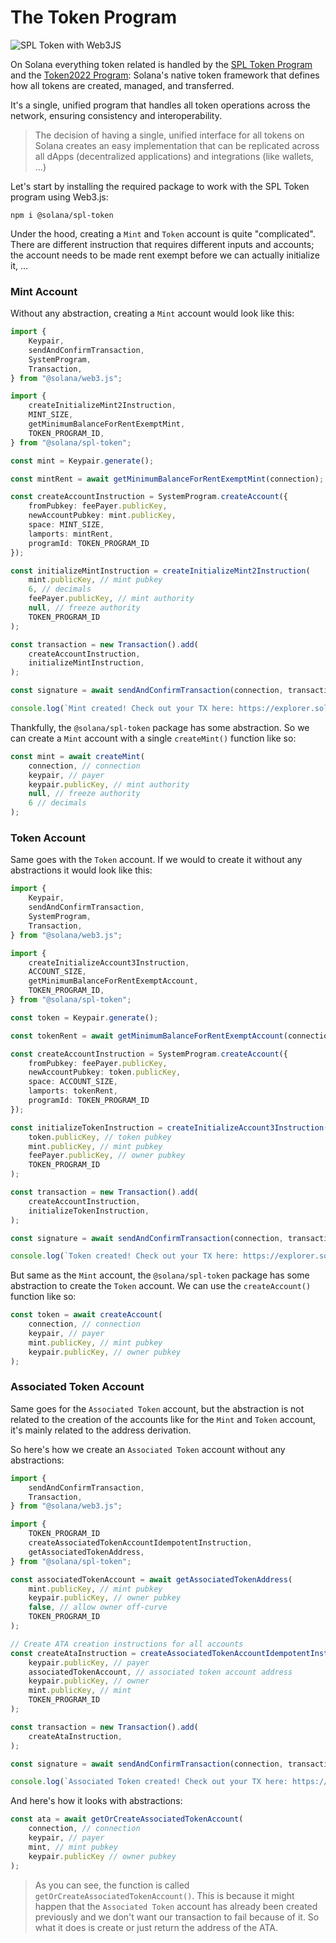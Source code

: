 
# The Token Program

![SPL Token with Web3JS](/graphics/course-banners/spl-token-with-web3js.png)

On Solana everything token related is handled by the [SPL Token Program](https://github.com/solana-program/token) and the [Token2022 Program](/en/courses/token-2022-program): Solana's native token framework that defines how all tokens are created, managed, and transferred. 

It's a single, unified program that handles all token operations across the network, ensuring consistency and interoperability.

> The decision of having a single, unified interface for all tokens on Solana creates an easy implementation that can be replicated across all dApps (decentralized applications) and integrations (like wallets, ...)

Let's start by installing the required package to work with the SPL Token program using Web3.js:

```
npm i @solana/spl-token
```

<ArticleSection name="Mint and Token Accounts" id="mint-and-token-accounts" level="h2" />

Under the hood, creating a `Mint` and `Token` account is quite "complicated". There are different instruction that requires different inputs and accounts; the account needs to be made rent exempt before we can actually initialize it, ...

### Mint Account

Without any abstraction, creating a `Mint` account would look like this:

```ts
import {
    Keypair,
    sendAndConfirmTransaction,
    SystemProgram,
    Transaction,
} from "@solana/web3.js";

import {
    createInitializeMint2Instruction,
    MINT_SIZE,
    getMinimumBalanceForRentExemptMint,
    TOKEN_PROGRAM_ID,
} from "@solana/spl-token";

const mint = Keypair.generate();

const mintRent = await getMinimumBalanceForRentExemptMint(connection);

const createAccountInstruction = SystemProgram.createAccount({
    fromPubkey: feePayer.publicKey,
    newAccountPubkey: mint.publicKey,
    space: MINT_SIZE,
    lamports: mintRent,
    programId: TOKEN_PROGRAM_ID
});

const initializeMintInstruction = createInitializeMint2Instruction(
    mint.publicKey, // mint pubkey
    6, // decimals
    feePayer.publicKey, // mint authority
    null, // freeze authority
    TOKEN_PROGRAM_ID
);

const transaction = new Transaction().add(
    createAccountInstruction,
    initializeMintInstruction,
);

const signature = await sendAndConfirmTransaction(connection, transaction, [keypair, mint]);

console.log(`Mint created! Check out your TX here: https://explorer.solana.com/tx/${signature}?cluster=devnet`);
```

Thankfully, the `@solana/spl-token` package has some abstraction. So we can create a `Mint` account with a single `createMint()` function like so: 

```ts
const mint = await createMint(
    connection, // connection
    keypair, // payer
    keypair.publicKey, // mint authority
    null, // freeze authority
    6 // decimals
);
```

### Token Account

Same goes with the `Token` account. If we would to create it without any abstractions it would look like this:

```ts
import {
    Keypair,
    sendAndConfirmTransaction,
    SystemProgram,
    Transaction,
} from "@solana/web3.js";

import {
    createInitializeAccount3Instruction,
    ACCOUNT_SIZE,
    getMinimumBalanceForRentExemptAccount,
    TOKEN_PROGRAM_ID,
} from "@solana/spl-token";

const token = Keypair.generate();

const tokenRent = await getMinimumBalanceForRentExemptAccount(connection);

const createAccountInstruction = SystemProgram.createAccount({
    fromPubkey: feePayer.publicKey,
    newAccountPubkey: token.publicKey,
    space: ACCOUNT_SIZE,
    lamports: tokenRent,
    programId: TOKEN_PROGRAM_ID
});

const initializeTokenInstruction = createInitializeAccount3Instruction(
    token.publicKey, // token pubkey
    mint.publicKey, // mint pubkey
    feePayer.publicKey, // owner pubkey
    TOKEN_PROGRAM_ID
);

const transaction = new Transaction().add(
    createAccountInstruction,
    initializeTokenInstruction,
);

const signature = await sendAndConfirmTransaction(connection, transaction, [keypair, token]);

console.log(`Token created! Check out your TX here: https://explorer.solana.com/tx/${signature}?cluster=devnet`);
```

But same as the `Mint` account, the `@solana/spl-token` package has some abstraction to create the `Token` account. We can use the `createAccount()` function like so:

```ts
const token = await createAccount(
    connection, // connection
    keypair, // payer
    mint.publicKey, // mint pubkey
    keypair.publicKey, // owner pubkey
);
```

### Associated Token Account

Same goes for the `Associated Token` account, but the abstraction is not related to the creation of the accounts like for the `Mint` and `Token` account, it's mainly related to the address derivation.

So here's how we create an `Associated Token` account without any abstractions:

```ts
import {
    sendAndConfirmTransaction,
    Transaction,
} from "@solana/web3.js";

import {
    TOKEN_PROGRAM_ID
    createAssociatedTokenAccountIdempotentInstruction,
    getAssociatedTokenAddress,
} from "@solana/spl-token";

const associatedTokenAccount = await getAssociatedTokenAddress(
    mint.publicKey, // mint pubkey
    keypair.publicKey, // owner pubkey
    false, // allow owner off-curve
    TOKEN_PROGRAM_ID
);

// Create ATA creation instructions for all accounts
const createAtaInstruction = createAssociatedTokenAccountIdempotentInstruction(
    keypair.publicKey, // payer
    associatedTokenAccount, // associated token account address
    keypair.publicKey, // owner
    mint.publicKey, // mint
    TOKEN_PROGRAM_ID
);

const transaction = new Transaction().add(
    createAtaInstruction,
);

const signature = await sendAndConfirmTransaction(connection, transaction, [keypair]);

console.log(`Associated Token created! Check out your TX here: https://explorer.solana.com/tx/${signature}?cluster=devnet`);
```

And here's how it looks with abstractions: 

```ts
const ata = await getOrCreateAssociatedTokenAccount(
    connection, // connection
    keypair, // payer
    mint, // mint pubkey
    keypair.publicKey // owner pubkey
);
```

> As you can see, the function is called `getOrCreateAssociatedTokenAccount()`. This is because it might happen that the `Associated Token` account has already been created previously and we don't want our transaction to fail because of it. So what it does is create or just return the address of the ATA.